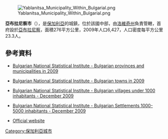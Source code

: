 [[Image:Yablanitsa_Municipality_Within_Bulgarial.png|right]]

{{Coord|43|3|N|24|5|E|display=title}}

'''亞布拉尼察市'''（{{lang-bg|Ябланица}}），是[[保加利亞|保加利亞]]的城鎮，位於該國中部，由[[洛維奇州|洛維奇州]]負責管轄，首府設於[[亞布拉尼察_(保加利亞)|亞布拉尼察]]，面積276平方公里，2009年人口6,427，人口密度每平方公里23.3人。

==參考資料==
*{{en icon}} [https://web.archive.org/web/20101113165626/http://www.nsi.bg/otrasalen.php?otr=53&a1=1583&a2=1584&a3=1585#cont#cont Bulgarian National Statistical Institute - Bulgarian provinces and municipalities in 2009]
*{{en icon}} [https://web.archive.org/web/20101113165731/http://www.nsi.bg/otrasalen.php?otr=53&a1=1583&a2=1584&a3=1588#cont#cont Bulgarian National Statistical Institute - Bulgarian towns in 2009]
*{{en icon}} [http://www.nsi.bg/nrnm/index.php?ezik=en&f=8&s=1&date=29.12.2010&e=1&s1=4&c1=2&a1=1000&c=0 Bulgarian National Statistical Institute - Bulgarian villages under 1000 inhabitants - December 2009]{{Wayback|url=http://www.nsi.bg/nrnm/index.php?ezik=en&f=8&s=1&date=29.12.2010&e=1&s1=4&c1=2&a1=1000&c=0 |date=20171110031811 }}
*{{en icon}} [http://www.nsi.bg/nrnm/index.php?ezik=en&f=8&s=1&date=29.12.2010&e=1&s1=4&c1=3&a1=1000&c=1&s2=4&c2=2&a2=5000 Bulgarian National Statistical Institute - Bulgarian Settlements 1000-5000 inhabitants - December 2009]{{Wayback|url=http://www.nsi.bg/nrnm/index.php?ezik=en&f=8&s=1&date=29.12.2010&e=1&s1=4&c1=3&a1=1000&c=1&s2=4&c2=2&a2=5000 |date=20171110031803 }}
* [http://yablanitsa.org/ Official website] {{Wayback|url=http://yablanitsa.org/ |date=20100311200244 }} {{bg icon}}

{{Bulgaria-geo-stub}}
[[Category:保加利亞城市|Category:保加利亞城市]]
